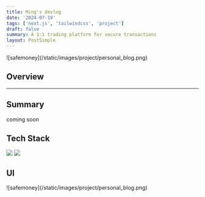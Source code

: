 ```yaml
---
title: Ming's devlog
date: '2024-07-19'
tags: ['next.js', 'tailwindcss', 'project']
draft: false
summary: A 1:1 trading platform for secure transactions
layout: PostSimple
---
```


<div className="-mx-2 flex flex-wrap overflow-hidden xl:-mx-2">
  ![safemoney](/static/images/project/personal_blog.png)
</div>

## Overview

<TOCInline toc={props.toc} exclude="Overview" toHeading={2} />

<hr />

## Summary

coming soon

## Tech Stack

<div className="m-0 flex flex-wrap p-0">
  <img
    className="m-0 mb-1 w-[90px] rounded-full p-2"
    src="https://img.shields.io/badge/-next.js-ced4da.svg?&style=flat-square&logo=next.js&logoColor=black"
  />
  <img
    className="m-0 mb-1 w-[120px] rounded-full p-2"
    src="https://img.shields.io/badge/-tailwindcss-ced4da.svg?&style=flat-square&logo=tailwindcss&logoColor=black"
  />
</div>

## UI

<div className="-mx-2 flex flex-wrap overflow-hidden xl:-mx-2">
  ![safemoney](/static/images/project/personal_blog.png)
</div>
